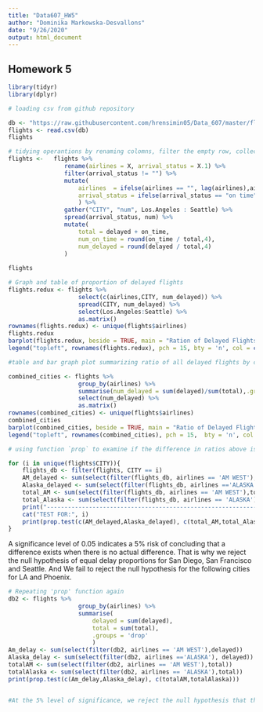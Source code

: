---
title: "Data607_HW5"
author: "Dominika Markowska-Desvallons"
date: "9/26/2020"
output: html_document
---
## Homework 5

```{r setup, include=FALSE}
library(tidyr)
library(dplyr)
```


```{r}
# loading csv from github repository

db <- "https://raw.githubusercontent.com/hrensimin05/Data_607/master/flights.csv"
flights <- read.csv(db)
flights
```



```{r}
# tidying operantions by renaming colomns, filter the empty row, collecting all the data and performing calculation to compare arrivals and departure by destination 
flights <-   flights %>%
                rename(airlines = X, arrival_status = X.1) %>%  
                filter(arrival_status != "") %>%
                mutate(
                    airlines  = ifelse(airlines == "", lag(airlines),airlines),
                    arrival_status = ifelse(arrival_status == "on time", "on_time", arrival_status)
                    ) %>%
                gather("CITY", "num", Los.Angeles : Seattle) %>%
                spread(arrival_status, num) %>%
                mutate(
                    total = delayed + on_time,
                    num_on_time = round(on_time / total,4),
                    num_delayed = round(delayed / total,4)
                )
    
flights
```

```{r}
# Graph and table of proportion of delayed flights 
flights.redux <- flights %>%
                    select(c(airlines,CITY, num_delayed)) %>%
                    spread(CITY, num_delayed) %>%
                    select(Los.Angeles:Seattle) %>%
                    as.matrix()
rownames(flights.redux) <- unique(flights$airlines)
flights.redux
barplot(flights.redux, beside = TRUE, main = "Ration of Delayed Flights", xlab = "DESTINATION", col=c("orange","red"))          
legend("topleft", rownames(flights.redux), pch = 15, bty = 'n', col = c("orange","red"))
```
  
  

```{r}
#table and bar graph plot summarizing ratio of all delayed flights by carrier for all cities combined

combined_cities <- flights %>%
                    group_by(airlines) %>%
                    summarise(num_delayed = sum(delayed)/sum(total),.groups = 'drop') %>%
                    select(num_delayed) %>%
                    as.matrix()
rownames(combined_cities) <- unique(flights$airlines)
combined_cities
barplot(combined_cities, beside = TRUE, main = "Ratio of Delayed Flights", xlab = "Cities Together", col=c("orange","yellow"), ylim = c(0,0.22))      
legend("topleft", rownames(combined_cities), pch = 15,  bty = 'n', col = c("orange","yellow"))

```

```{r}
# using function `prop` to examine if the difference in ratios above is statistically meaningful at the 5% level of significance.

for (i in unique(flights$CITY)){ 
    flights_db <- filter(flights, CITY == i)
    AM_delayed <- sum(select(filter(flights_db, airlines == 'AM WEST'),delayed))
    Alaska_delayed <- sum(select(filter(flights_db, airlines =='ALASKA'), delayed))
    total_AM <- sum(select(filter(flights_db, airlines == 'AM WEST'),total))
    total_Alaska <- sum(select(filter(flights_db, airlines == 'ALASKA'),total))
    print("--------------------------------------------------------------------")
    cat("TEST FOR:", i)
    print(prop.test(c(AM_delayed,Alaska_delayed), c(total_AM,total_Alaska)))
}

```
A significance level of 0.05 indicates a 5% risk of concluding that a difference exists when there is no actual difference.
That is why  we reject the null hypothesis of equal delay proportions for San Diego, San Francisco and Seattle.
And We fail to reject the null hypothesis for the following cities for LA and Phoenix.  


```{r}
# Repeating 'prop' function again
db2 <- flights %>%
                    group_by(airlines) %>%
                    summarise(
                        delayed = sum(delayed),
                        total = sum(total),
                        .groups = 'drop'
                        )
Am_delay <- sum(select(filter(db2, airlines == 'AM WEST'),delayed))
Alaska_delay <- sum(select(filter(db2, airlines =='ALASKA'), delayed))
totalAM <- sum(select(filter(db2, airlines == 'AM WEST'),total))
totalAlaska <- sum(select(filter(db2, airlines == 'ALASKA'),total))
print(prop.test(c(Am_delay,Alaska_delay), c(totalAM,totalAlaska)))


#At the 5% level of significance, we reject the null hypothesis that the difference in proportions is ZERO. 
```